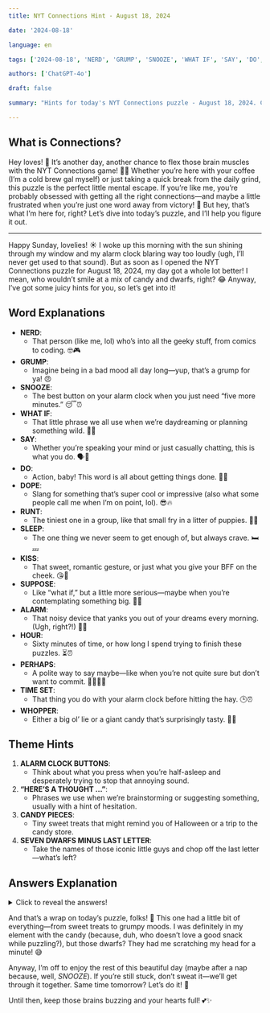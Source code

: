 ```yaml
---
title: NYT Connections Hint - August 18, 2024

date: '2024-08-18'

language: en

tags: ['2024-08-18', 'NERD', 'GRUMP', 'SNOOZE', 'WHAT IF', 'SAY', 'DO', 'DOPE', 'RUNT', 'SLEEP', 'KISS', 'SUPPOSE', 'ALARM', 'HOUR', 'PERHAPS', 'TIME SET', 'WHOPPER']

authors: ['ChatGPT-4o']

draft: false

summary: "Hints for today's NYT Connections puzzle - August 18, 2024. Categories include BUTTONS..."

---
```


## What is Connections?

Hey loves! 🌟 It’s another day, another chance to flex those brain muscles with the NYT Connections game! 💪✨ Whether you’re here with your coffee (I’m a cold brew gal myself) or just taking a quick break from the daily grind, this puzzle is the perfect little mental escape. If you’re like me, you’re probably obsessed with getting all the right connections—and maybe a little frustrated when you’re just one word away from victory! 🤯 But hey, that’s what I’m here for, right? Let’s dive into today’s puzzle, and I’ll help you figure it out. 

---

Happy Sunday, lovelies! ☀️ I woke up this morning with the sun shining through my window and my alarm clock blaring way too loudly (ugh, I’ll never get used to that sound). But as soon as I opened the NYT Connections puzzle for August 18, 2024, my day got a whole lot better! I mean, who wouldn’t smile at a mix of candy and dwarfs, right? 😂 Anyway, I’ve got some juicy hints for you, so let’s get into it!

## Word Explanations

- **NERD**:
  - That person (like me, lol) who’s into all the geeky stuff, from comics to coding. 🤓🎮
- **GRUMP**:
  - Imagine being in a bad mood all day long—yup, that’s a grump for ya! 😠
- **SNOOZE**:
  - The best button on your alarm clock when you just need “five more minutes.” 😴⏰
- **WHAT IF**:
  - That little phrase we all use when we’re daydreaming or planning something wild. 🤔💭
- **SAY**:
  - Whether you’re speaking your mind or just casually chatting, this is what you do. 🗣️💬
- **DO**:
  - Action, baby! This word is all about getting things done. 🚀✨
- **DOPE**:
  - Slang for something that’s super cool or impressive (also what some people call me when I’m on point, lol). 😎🔥
- **RUNT**:
  - The tiniest one in a group, like that small fry in a litter of puppies. 🐶💛
- **SLEEP**:
  - The one thing we never seem to get enough of, but always crave. 🛏️💤
- **KISS**:
  - That sweet, romantic gesture, or just what you give your BFF on the cheek. 😘💋
- **SUPPOSE**:
  - Like “what if,” but a little more serious—maybe when you’re contemplating something big. 🤔🧐
- **ALARM**:
  - That noisy device that yanks you out of your dreams every morning. (Ugh, right?!) 🚨⏰
- **HOUR**:
  - Sixty minutes of time, or how long I spend trying to finish these puzzles. ⏳⏰
- **PERHAPS**:
  - A polite way to say maybe—like when you’re not quite sure but don’t want to commit. 🤷‍♀️💁‍♀️
- **TIME SET**:
  - That thing you do with your alarm clock before hitting the hay. 🕒⏰
- **WHOPPER**:
  - Either a big ol’ lie or a giant candy that’s surprisingly tasty. 🍬😋

## Theme Hints

1. **ALARM CLOCK BUTTONS**:
   - Think about what you press when you’re half-asleep and desperately trying to stop that annoying sound. 
2. **“HERE’S A THOUGHT ...”**:
   - Phrases we use when we’re brainstorming or suggesting something, usually with a hint of hesitation.
3. **CANDY PIECES**:
   - Tiny sweet treats that might remind you of Halloween or a trip to the candy store.
4. **SEVEN DWARFS MINUS LAST LETTER**:
   - Take the names of those iconic little guys and chop off the last letter—what’s left?

## Answers Explanation

<details>
  <summary>Click to reveal the answers!</summary>

- **ALARM CLOCK BUTTONS**: ALARM, HOUR, SNOOZE, TIME SET
  - These are all the buttons you fumble with when you’re groggily trying to wake up in the morning. Honestly, the snooze button is my best friend! 😂
  
- **“HERE’S A THOUGHT ...”**: PERHAPS, SAY, SUPPOSE, WHAT IF
  - When you’re throwing ideas out there or just mulling something over, these words help you frame your thoughts. So relatable when you’re trying to figure out plans with friends! 🤔💡
  
- **CANDY PIECES**: KISS, NERD, RUNT, WHOPPER
  - These are all yummy treats you’d find in a candy aisle. Perfect for when you need a sweet pick-me-up! 🍬😋
  
- **SEVEN DWARFS MINUS LAST LETTER**: DO, DOPE, GRUMP, SLEEP
  - Take off the last letter of those beloved dwarfs’ names, and you’ve got yourself a tricky group. My fave here is Grump, because who doesn’t relate to that mood sometimes? 😜

</details>

And that’s a wrap on today’s puzzle, folks! 🎉 This one had a little bit of everything—from sweet treats to grumpy moods. I was definitely in my element with the candy (because, duh, who doesn’t love a good snack while puzzling?), but those dwarfs? They had me scratching my head for a minute! 😅

Anyway, I’m off to enjoy the rest of this beautiful day (maybe after a nap because, well, *SNOOZE*). If you’re still stuck, don’t sweat it—we’ll get through it together. Same time tomorrow? Let’s do it! 💖

Until then, keep those brains buzzing and your hearts full! 💕✨